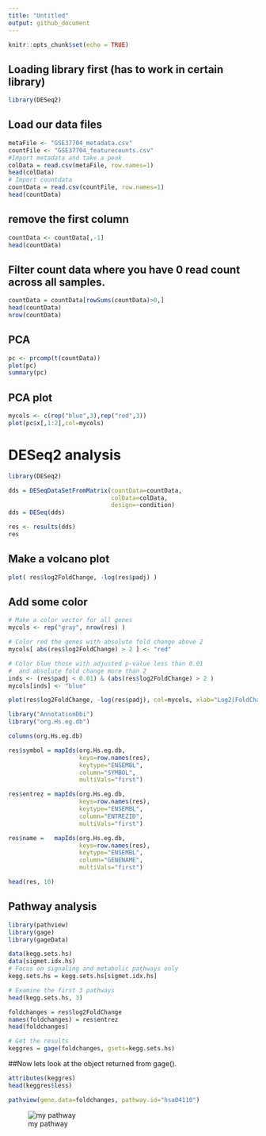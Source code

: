```yaml
---
title: "Untitled"
output: github_document
---
```


```r
knitr::opts_chunk$set(echo = TRUE)
```

## Loading library first (has to work in certain library)
```r
library(DESeq2)
```

## Load our data files

```r
metaFile <- "GSE37704_metadata.csv"
countFile <- "GSE37704_featurecounts.csv"
#Import metadata and take a peak
colData = read.csv(metaFile, row.names=1)
head(colData)
# Import countdata
countData = read.csv(countFile, row.names=1)
head(countData)
```

## remove the first column

```r
countData <- countData[,-1]
head(countData)
```

## Filter count data where you have 0 read count across all samples.

```r
countData = countData[rowSums(countData)>0,]
head(countData)
nrow(countData)
```

## PCA

```r
pc <- prcomp(t(countData))
plot(pc)
summary(pc)
```

## PCA plot
```r
mycols <- c(rep("blue",3),rep("red",3))
plot(pc$x[,1:2],col=mycols)
```

# DESeq2 analysis

```r
library(DESeq2)
```

```r
dds = DESeqDataSetFromMatrix(countData=countData,
                             colData=colData,
                             design=~condition)
dds = DESeq(dds)
```

```r
res <- results(dds)
res
```

## Make a volcano plot

```r
plot( res$log2FoldChange, -log(res$padj) )
```

## Add some color

```r
# Make a color vector for all genes
mycols <- rep("gray", nrow(res) )

# Color red the genes with absolute fold change above 2
mycols[ abs(res$log2FoldChange) > 2 ] <- "red"

# Color blue those with adjusted p-value less than 0.01
#  and absolute fold change more than 2
inds <- (res$padj < 0.01) & (abs(res$log2FoldChange) > 2 )
mycols[inds] <- "blue"

plot(res$log2FoldChange, -log(res$padj), col=mycols, xlab="Log2(FoldChange)", ylab="-Log(P-value)" )
```

```r
library("AnnotationDbi")
library("org.Hs.eg.db")

columns(org.Hs.eg.db)

res$symbol = mapIds(org.Hs.eg.db,
                    keys=row.names(res), 
                    keytype="ENSEMBL",
                    column="SYMBOL",
                    multiVals="first")

res$entrez = mapIds(org.Hs.eg.db,
                    keys=row.names(res),
                    keytype="ENSEMBL",
                    column="ENTREZID",
                    multiVals="first")

res$name =   mapIds(org.Hs.eg.db,
                    keys=row.names(res),
                    keytype="ENSEMBL",
                    column="GENENAME",
                    multiVals="first")

head(res, 10)
```

## Pathway analysis

```r
library(pathview)
library(gage)
library(gageData)

data(kegg.sets.hs)
data(sigmet.idx.hs)
# Focus on signaling and metabolic pathways only
kegg.sets.hs = kegg.sets.hs[sigmet.idx.hs]

# Examine the first 3 pathways
head(kegg.sets.hs, 3)
```

```r
foldchanges = res$log2FoldChange
names(foldchanges) = res$entrez
head(foldchanges)

# Get the results
keggres = gage(foldchanges, gsets=kegg.sets.hs)
```

##Now lets look at the object returned from gage().

```r
attributes(keggres)
head(keggres$less)
```

```r
pathview(gene.data=foldchanges, pathway.id="hsa04110")
```

![my pathway](./hsa04110.pathview.png)












































































